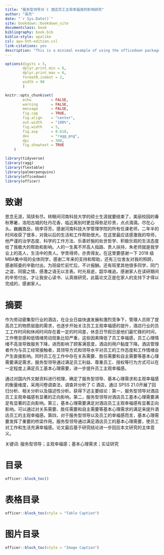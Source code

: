 ```yaml
--- 
title: "服务型领导对 C 酒店员工主观幸福感的影响研究"
author: "吴杰"
date: "`r Sys.Date()`"
site: bookdown::bookdown_site
documentclass: book
bibliography: book.bib
biblio-style: apalike
csl: apa-5th-edition.csl
link-citations: yes
description: "This is a minimal example of using the officedown package to write a Word document."
---
```




```r
options(digits = 3, 
        dplyr.print_min = 6, 
        dplyr.print_max = 6,
        formatR.indent = 2, 
        width = 90
        )

knitr::opts_chunk$set(
        echo         = FALSE, 
        warning      = FALSE, 
        message      = FALSE,
        fig.cap      = TRUE,
        fig.align    = "center", 
        out.width    = "100%",
        fig.width    = 5, 
        fig.asp      = 0.618,
        dev          = "ragg_png",
        dpi          = 300, 
        fig.showtext = TRUE
    )
```



```r
library(tidyverse)
library(ragg)
library(flextable)
library(palmerpenguins)
library(officedown)
library(officer)
```

\newpage
# 致谢 {-}

思念无涯，简牍有尽。转眼间河南科技大学的硕士生涯就要结束了，美丽校园的春秋寒暑，洛阳古城的牡丹花香，临近离别时更显得弥足珍贵，点点滴滴。尽在心头。巍巍嵩岳，桃李芬芳。感谢河南科技大学管理学院的所有任课老师，二年半的时间收获了很多，对我以后的生活和工作帮助很大。在这里最应该感激我的导师，他严谨的治学态度、科学的工作方法、乐善好施的处世哲学、积极乐观的生活态度给了我极大的帮助和影响。人的一生离不开高人指路、贵人扶持，朱老师就是我学业上的高人，生活中的贵人。学贵得师，亦贵得友。在这里要感谢一下 2018 级MBA集中班的全体同学，感谢二年来的支持和帮助，还有三位舍友对我的照顾，感谢班委的辛勤付出，为班级忙前忙后，不计报酬。还有班里其他很多同学，同门之谊，同窗之情，感激之语无以言表。时光易逝，韶华难追。感谢家人在读研期间的辛劳付出，才让我安心读书、认真做研究，此篇论文正是在家人的支持下才得以完成的，感谢家人。



\newpage
# 摘要 {-}

作为劳动密集型行业的酒店，在企业日益快速发展和激烈竞争下，管理人员除了提高员工的物质层面的需求，也逐步开始关注员工主观幸福感的提升，酒店行业的员工工作时间和休闲时间存在着一定的时间差，休息日节假日是他们最忙碌的时间，工作倦怠感和低情绪劳动现象比较严重，这些因素降低了员工幸福感，员工心理情绪不高涨导致服务下降，进而影响了顾客满意度，酒店的用户黏度下降。酒店管理者作为与员工经常接触者，其领导方式和领导水平对员工的工作态度和工作情绪会产生直接影响。同时员工在工作中存在关系需要、胜任需要和自主需要等基本心理需要满足需求，服务型领导通过满足员工利益、尊重员工、授权等行为方式可以在一定程度上满足员工基本心理需要，进一步提升员工主观幸福感。

通过对国内外文献资料进行梳理，确定了服务型领导、基本心理需求和主观幸福感的衡量维度，采用问卷调查法，调查并分析了 C 酒店，通过 SPSS 21.0开展了回归分析、相关分析以及描述性分析。获得下述主要结论：第一，服务型领导对酒店员工主观幸福感有显著的正向影响。第二，服务型领导对酒店员工基本心理需要满足有显著的正向影响。第三，基本心理需要满足对酒店员工主观幸福感有显著正向影响。可以通过对关系需要、胜任需要和自主需要等基本心理需求的满足来提升酒店员工的主观幸福感。第四，对于服务型领导以及员工的幸福感而言，基本心理需要发挥了重要的桥梁作用。服务型领导通过满足酒店员工的基本心理需要，使员工对工作和生活充满幸福感。论文最后基于研究结论进一步回应本文研究的主体意义。


关键词: 服务型领导；主观幸福感；基本心理需求；实证研究



\newpage
# 目录 {-}

```r
officer::block_toc() 
```


\newpage
# 表格目录 {-}

```r
officer::block_toc(style = "Table Caption") 
```


\newpage
# 图片目录 {-}

```r
officer::block_toc(style = "Image Caption") 
```



\newpage